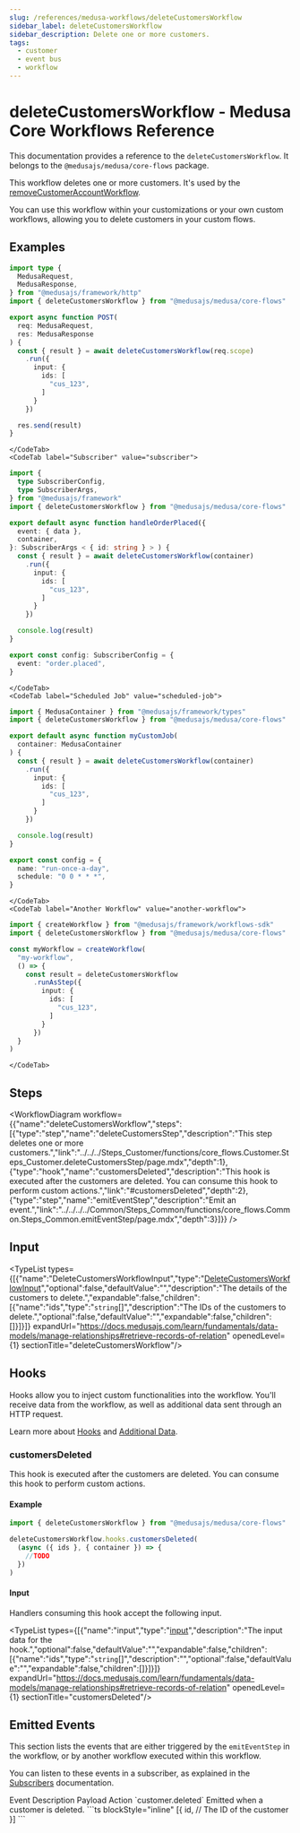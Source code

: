 ```yaml
---
slug: /references/medusa-workflows/deleteCustomersWorkflow
sidebar_label: deleteCustomersWorkflow
sidebar_description: Delete one or more customers.
tags:
  - customer
  - event bus
  - workflow
---
```



# deleteCustomersWorkflow - Medusa Core Workflows Reference

This documentation provides a reference to the `deleteCustomersWorkflow`. It belongs to the `@medusajs/medusa/core-flows` package.

This workflow deletes one or more customers. It's used by the 
[removeCustomerAccountWorkflow](../core_flows.Customer.Workflows_Customer.removeCustomerAccountWorkflow/page.mdx).

You can use this workflow within your customizations or your own custom workflows, allowing you to 
delete customers in your custom flows.

<SourceCodeLink link="https://github.com/medusajs/medusa/blob/61a25dd07370282cad1dea30e13c3090ebea4f1b/packages/core/core-flows/src/customer/workflows/delete-customers.ts#L46" />

## Examples

<CodeTabs group="workflow-exection">
    <CodeTab label="API Route" value="api-route">
    
```ts title="src/api/workflow/route.ts"
import type {
  MedusaRequest,
  MedusaResponse,
} from "@medusajs/framework/http"
import { deleteCustomersWorkflow } from "@medusajs/medusa/core-flows"

export async function POST(
  req: MedusaRequest,
  res: MedusaResponse
) {
  const { result } = await deleteCustomersWorkflow(req.scope)
    .run({
      input: {
        ids: [
          "cus_123",
        ]
      }
    })

  res.send(result)
}
```

    </CodeTab>
    <CodeTab label="Subscriber" value="subscriber">
    
```ts title="src/subscribers/order-placed.ts"
import {
  type SubscriberConfig,
  type SubscriberArgs,
} from "@medusajs/framework"
import { deleteCustomersWorkflow } from "@medusajs/medusa/core-flows"

export default async function handleOrderPlaced({
  event: { data },
  container,
}: SubscriberArgs < { id: string } > ) {
  const { result } = await deleteCustomersWorkflow(container)
    .run({
      input: {
        ids: [
          "cus_123",
        ]
      }
    })

  console.log(result)
}

export const config: SubscriberConfig = {
  event: "order.placed",
}
```

    </CodeTab>
    <CodeTab label="Scheduled Job" value="scheduled-job">
    
```ts title="src/jobs/message-daily.ts"
import { MedusaContainer } from "@medusajs/framework/types"
import { deleteCustomersWorkflow } from "@medusajs/medusa/core-flows"

export default async function myCustomJob(
  container: MedusaContainer
) {
  const { result } = await deleteCustomersWorkflow(container)
    .run({
      input: {
        ids: [
          "cus_123",
        ]
      }
    })

  console.log(result)
}

export const config = {
  name: "run-once-a-day",
  schedule: "0 0 * * *",
}
```

    </CodeTab>
    <CodeTab label="Another Workflow" value="another-workflow">
    
```ts title="src/workflows/my-workflow.ts"
import { createWorkflow } from "@medusajs/framework/workflows-sdk"
import { deleteCustomersWorkflow } from "@medusajs/medusa/core-flows"

const myWorkflow = createWorkflow(
  "my-workflow",
  () => {
    const result = deleteCustomersWorkflow
      .runAsStep({
        input: {
          ids: [
            "cus_123",
          ]
        }
      })
  }
)
```

    </CodeTab>
  </CodeTabs>

## Steps

<WorkflowDiagram workflow={{"name":"deleteCustomersWorkflow","steps":[{"type":"step","name":"deleteCustomersStep","description":"This step deletes one or more customers.","link":"../../../Steps_Customer/functions/core_flows.Customer.Steps_Customer.deleteCustomersStep/page.mdx","depth":1},{"type":"hook","name":"customersDeleted","description":"This hook is executed after the customers are deleted. You can consume this hook to perform custom actions.","link":"#customersDeleted","depth":2},{"type":"step","name":"emitEventStep","description":"Emit an event.","link":"../../../../Common/Steps_Common/functions/core_flows.Common.Steps_Common.emitEventStep/page.mdx","depth":3}]}} />

## Input

<TypeList types={[{"name":"DeleteCustomersWorkflowInput","type":"[DeleteCustomersWorkflowInput](../../../../types/core_flows.DeleteCustomersWorkflowInput/page.mdx)","optional":false,"defaultValue":"","description":"The details of the customers to delete.","expandable":false,"children":[{"name":"ids","type":"`string`[]","description":"The IDs of the customers to delete.","optional":false,"defaultValue":"","expandable":false,"children":[]}]}]} expandUrl="https://docs.medusajs.com/learn/fundamentals/data-models/manage-relationships#retrieve-records-of-relation" openedLevel={1} sectionTitle="deleteCustomersWorkflow"/>

## Hooks

Hooks allow you to inject custom functionalities into the workflow. You'll receive data from the workflow, as well as additional data sent through an HTTP request.

Learn more about [Hooks](https://docs.medusajs.com/learn/fundamentals/workflows/workflow-hooks) and [Additional Data](https://docs.medusajs.com/learn/fundamentals/api-routes/additional-data).

### customersDeleted

This hook is executed after the customers are deleted. You can consume this hook to perform custom actions.

#### Example

```ts
import { deleteCustomersWorkflow } from "@medusajs/medusa/core-flows"

deleteCustomersWorkflow.hooks.customersDeleted(
  (async ({ ids }, { container }) => {
    //TODO
  })
)
```

#### Input

Handlers consuming this hook accept the following input.

<TypeList types={[{"name":"input","type":"[input](../../../core_flows.Customer.Workflows_Customer/page.mdx#__type-3)","description":"The input data for the hook.","optional":false,"defaultValue":"","expandable":false,"children":[{"name":"ids","type":"`string`[]","description":"","optional":false,"defaultValue":"","expandable":false,"children":[]}]}]} expandUrl="https://docs.medusajs.com/learn/fundamentals/data-models/manage-relationships#retrieve-records-of-relation" openedLevel={1} sectionTitle="customersDeleted"/>

## Emitted Events

This section lists the events that are either triggered by the `emitEventStep` in the workflow, or by another workflow executed within this workflow.

You can listen to these events in a subscriber, as explained in the [Subscribers](https://docs.medusajs.com/learn/fundamentals/events-and-subscribers) documentation.

<Table>
  <Table.Header>
    <Table.Row>
      <Table.HeaderCell>
Event
</Table.HeaderCell>
      <Table.HeaderCell>
Description
</Table.HeaderCell>
      <Table.HeaderCell>
Payload
</Table.HeaderCell>
      <Table.HeaderCell>
Action
</Table.HeaderCell>
    </Table.Row>
  </Table.Header>
  <Table.Body>
    <Table.Row>
      <Table.Cell>
`customer.deleted`
</Table.Cell>
      <Table.Cell>
Emitted when a customer is deleted.
</Table.Cell>
      <Table.Cell>
```ts blockStyle="inline"
[{
  id, // The ID of the customer
}]
```
</Table.Cell>
      <Table.Cell>
<CopyGeneratedSnippetButton tooltipText="Copy subscriber for event" type="subscriber" options={{
        event: "customer.deleted",
        payload: `\`\`\`ts
[{
  id, // The ID of the customer
}]
\`\`\``
        }}/>
</Table.Cell>
    </Table.Row>
  </Table.Body>
</Table>
